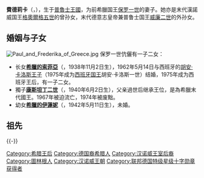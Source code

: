 {{noteTA
|1=zh:費德莉卡; zh-tw:弗蕾德里克
}}
{{Infobox royalty|consort=yes
| name         = 費德莉卡
| image        = Frederika of Greece 1.jpg
| image_size   = 200px
| succession   = 希臘人的王后
| reign        = 1947年4月1日—1964年3月6日
| father       = [[恩斯特·奧古斯特三世|恩斯特·奧古斯特三世]]
| mother       = [[维多利亚·路易丝_(普鲁士公主)|维多利亚·路易丝]]
| spouse       = [[保罗一世_(希腊)|保罗一世]]
| issue        = [[希臘的索菲亞|希臘的索菲亞]]<br>[[康斯坦丁二世_(希腊)|康斯坦丁二世]]<br>[[希臘的伊蓮妮_(1942年)|希臘的伊蓮妮]]
| house        = [[汉诺威王朝|汉诺威王朝]]
| full name    = 費德莉卡·路易絲·泰拉·維多利亞·瑪嘉烈·索菲·歐嘉·塞西莉·伊莎貝·克里斯蒂娜
| birth_date   = {{birth date|1917|4|18}}
| birth_place  = {{flag|German Empire}}[[不伦瑞克公国|不伦瑞克公国]][[布兰肯堡_(萨克森-安哈尔特)|布兰肯堡]]
| death_date   = {{death date and age|1981|2|6|1917|4|18|mf=y}}
| death_place  = {{SPA}}[[馬德里|馬德里]]
| burial_date  = 1981年2月12日
| burial_place = {{GRE}}[[塔托伊宮|塔托伊宮]]
| religion     = [[希臘正教會|希臘正教會]]
}}
'''費德莉卡'''（{{lang-el|Φρειδερίκη}}，{{bd|1917年|4月18日|1981年|2月6日|catIdx=F}}），生于[[普魯士王國|普魯士王國]]，为前希臘国王[[保罗一世_(希腊)|保罗一世]]的妻子。她亦是末代漢諾威国王[[格奧爾格五世|格奧爾格五世]]的曾孙女，末代德意志皇帝兼普鲁士国王[[威廉二世_(德国)|威廉二世]]的外孙女。

== 婚姻与子女 ==
[[File:Paul_and_Frederika_of_Greece.jpg|thumb]]
保罗一世伉儷有一子二女：
* 长女'''[[希臘的索菲亞|希臘的索菲亞]]'''（'''{{lang|el|Σοφία}}'''，1938年11月2日生），1962年5月14日与西班牙的[[胡安·卡洛斯一世|胡安·卡洛斯王子]]（1975年成为[[西班牙君主列表|西班牙国王]]胡安·卡洛斯一世）结婚，1975年成为西班牙王后，有一子二女。
* 獨子'''[[康斯坦丁二世_(希腊)|康斯坦丁二世]]'''（'''{{lang|el|Κωνσταντίνος}}'''，1940年6月2日生），父亲過世后继承王位，是為希臘末代國王。1967年被迫流亡，1974年被废黜。
* 幼女'''[[希臘的伊蓮妮_(1942年)|希臘的伊蓮妮]]'''（'''{{lang|el|Ειρήνη}}'''，1942年5月11日生），未婚。

== 祖先 ==
{{Ahnentafel top|先祖}}<center>
{{ahnentafel-compact5
| style = font-size: 85%; 
|boxstyle_1=background-color: #ddf;
|boxstyle_2=background-color: #fdd;
|boxstyle_3=background-color: #ffc;
|boxstyle_4=background-color: #dfd;
|boxstyle_5=background-color: #9fe;
|1='''希腊王后弗蕾德里克'''
|2='''父：'''不伦瑞克公爵[[恩斯特·奥古斯特三世|恩斯特·奥古斯特]]
|3='''母：'''普魯士的[[维多利亚·路易丝_(普鲁士公主)|维多利亚·路易丝]]
|4='''祖父：'''漢諾威王储[[恩斯特·奥古斯特二世|恩斯特·奥古斯特]]
|5='''祖母：'''丹麥的[[丹麥的提拉公主_(1853-1933)|提拉公主]]
|6='''外祖父：'''德意志皇帝[[威廉二世_(德国)|威廉二世]]
|7='''外祖母：'''德意志皇后[[奥古斯塔·维多莉亚|奥古斯塔·维多莉亚]]
|8='''曾祖父：'''漢諾威国王[[格奧爾格五世|格奧爾格五世]]
|9='''曾祖母：'''[[薩克森-阿爾滕堡的瑪麗|薩克森-阿爾滕堡的瑪麗]]
|10= '''外曾祖父：'''丹麦国王[[克里斯蒂安九世|克里斯蒂安九世]]
|11='''外曾祖母：'''[[露易絲_(黑森-卡塞爾)|黑森-卡塞爾的露易絲]]
|12='''外曾祖父：'''德意志皇帝[[腓特烈三世_(普鲁士)|腓特烈三世]]
|13='''外曾祖母：'''[[維多利亞長公主|維多利亞長公主]]
|14='''外曾祖父：'''什勒斯維希-霍爾斯坦公爵[[腓特烈八世_(什勒斯維希-霍爾斯坦)|腓特烈八世]]
|15='''外曾祖母：'''[[霍恩洛厄-朗根堡的阿德海德|霍恩洛厄-朗根堡的阿德海德]]
|16='''高祖父：'''漢諾威国王[[恩斯特·奥古斯特一世|恩斯特·奥古斯特一世]]
|17='''高祖母：'''[[弗蕾德里克_(梅克倫堡-施特雷利茨)|梅克倫堡-施特雷利茨的弗蕾德里克]]
|18='''外高祖父：'''萨克森-阿尔滕堡公爵[[約瑟夫_(薩克森-阿爾滕堡)|約瑟夫]]
|19='''外高祖母：'''[[符騰堡的阿瑪莉埃|符騰堡的阿瑪莉埃]]
|20='''外高祖父：'''什勒斯維希-霍爾斯坦-索恩德堡-格呂克斯堡公爵[[腓特烈·威廉_(石勒苏益格-荷尔斯泰因-索恩德堡-格吕克斯堡公爵)|腓特烈·威廉]]
|21='''外高祖母：'''黑森-卡塞爾的[[路易丝·卡罗琳_(黑森-卡塞爾)|路易丝·卡罗琳]]
|22='''外高祖父：'''黑森-卡塞尔的[[威廉王子_(黑森-卡塞尔)|威廉王子]]
|23='''外高祖母：'''丹麦的[[夏洛特公主_(丹麦)|夏洛特公主]]
|24='''外高祖父：'''德意志皇帝[[威廉一世_(德国)|威廉一世]]
|25='''外高祖母：'''德意志皇后[[奥古斯塔_(薩克森-魏瑪-艾森納赫)|奧古斯塔]]
|26='''外高祖父：'''英国王夫[[阿尔伯特亲王|阿尔伯特亲王]]
|27='''外高祖母：'''英国[[维多利亚_(英国女王)|维多利亚女王]]
|28='''外高祖父：'''[[克里斯蒂安·奥古斯特二世|克里斯蒂安·奥古斯特二世]]
|29='''外高祖母：'''丹尼斯基尔-萨姆索的[[罗维莎·索菲女伯爵_(丹尼斯基尔-萨姆索)|罗维莎·索菲]]
|30='''外高祖父：'''霍恩洛厄-朗根堡公爵[[恩斯特一世_(霍恩洛厄-朗根堡)|恩斯特一世]]
|31='''外高祖母：'''[[萊寧根的費奧多拉|萊寧根的費奧多拉]]
}}</center>
{{ahnentafel bottom}}

{{-}}
{{英国公主}}

{{Authority control}}

{{DEFAULTSORT:Frederica}}
[[Category:希腊王后|Category:希腊王后]]
[[Category:德国裔希腊人|Category:德国裔希腊人]]
[[Category:汉诺威王室后裔|Category:汉诺威王室后裔]]
[[Category:圖林根人|Category:圖林根人]]
[[Category:汉诺威王朝|Category:汉诺威王朝]]
[[Category:联邦德国特级星级十字勋章获得者|Category:联邦德国特级星级十字勋章获得者]]